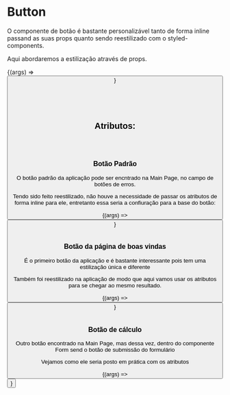 
<Meta title="Componentes/Button" component={Button} />

# Button

<p>
  O componente de botão é bastante personalizável tanto de forma inline passand
  as suas props quanto sendo reestilizado com o styled-components.
</p>
<p>Aqui abordaremos a estilização através de props.</p>

<Canvas>
  <Story
    name="Button"
    args={{
      ...Button.defaultProps,
      borderRadius: "0.5rem",
      text: "text",
      padding: "0.2rem 1rem",
    }}
  >
    {(args) => <Button {...args} />}
  </Story>
</Canvas>

<br />
<br />
<br />
<br />
<br />

## Atributos:

<ArgsTable of={Button} />

<br />
<br />

### Botão Padrão

<p>
  O botão padrão da aplicação pode ser encntrado na Main Page, no campo de
  botões de erros.
</p>

<p>
  Tendo sido feito reestilizado, não houve a necessidade de passar os atributos
  de forma inline para ele, entretanto essa seria a confiuração para a base do
  botão:
</p>

<Canvas>
  <Story
    name="Default Button"
    args={{
      ...Button.defaultProps,
      borderRadius: "0.8rem",
      padding: "0.5rem 1rem",
      text: "Timeout",
    }}
  >
    {(args) => <Button {...args} />}
  </Story>
</Canvas>

<br />
<br />

### Botão da página de boas vindas

<p>
  É o primeiro botão da aplicação e é bastante interessante pois tem uma
  estilização única e diferente
</p>

<p>
  Também foi reestilizado na aplicação de modo que aqui vamos usar os atributos
  para se chegar ao mesmo resultado.
</p>

<Canvas>
  <Story
    name="Welcome Button"
    args={{
      ...Button.defaultProps,
      borderRadius: "4rem 4rem 0 0",
      width: "15rem",
      padding: "0.5rem",
      text: "Vamos lá",
    }}
  >
    {(args) => <Button {...args} />}
  </Story>
</Canvas>

<br />
<br />

### Botão de cálculo

<p>
  Outro botão encontrado na Main Page, mas dessa vez, dentro do componente Form
  send o botão de submissão do formulário
</p>

<p>Vejamos como ele seria posto em prática com os atributos</p>

<Canvas>
  <Story
    name="Calculate Button"
    args={{
      ...Button.defaultProps,
      borderRadius: "0.8rem",
      padding: "0.5rem",
      text: "Calcular",
      width: "18rem",
    }}
  >
    {(args) => <Button {...args} />}
  </Story>
</Canvas>
